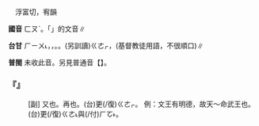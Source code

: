 
=={{ruby|復|ㄈㄡˋ}}==

　浮富切，宥韻

'''國音''' <rt>ㄈㄡˋ</rt>。「{{ruby|復|ㄈㄨˋ}}」的文音∥

'''台甘''' <rt>ㄏㄧㄨ˪</rt>{{ruby|。|ㄏㆦㆶ ͘}}，{{ruby|往|ㆲˋ}}{{ruby|復|ㄏㆦㆶ ͘}}{{ruby|。|ㄏㆦㆶ}}，{{ruby|回|ㄏㄨㆤˊ}}{{ruby|復|ㄏㆦㆶ ͘}}。{{ruby|復|ㄏㆦㆶ}}{{ruby|活|ㄨㄚㆷ ͘}}{{ruby|節|ㄐㄧㄚㆵ}}。(另訓讀)<rt>ㄍㄜㆷ</rt>，{{ruby|復|ㄍㄜㆷ}}{{ruby|活|ㄨㄚㆷ ͘}}{{ruby|節|ㄐㄧㄚㆵ}}(基督教徒用語，不很順口)∥

'''普閩''' 未收此音。另見普通音【{{ruby|復|ㄈㄨˋ}}】。

    

==='''『{{ruby|復|ㄈㄡˋ}}』'''===
: [副] 又也。再也。(台)更(/復)<rt>ㄍㄜㆷ</rt>{{ruby|/|ㄍㄜ˪}}{{ruby|再|ㄗㄞ˪}}。 例：文王有明德，故天～命武王也。(台){{ruby|文|ㆠㄨㄣˊ}}{{ruby|王|ㆲˊ}}{{ruby|有|ㄨ˫}}{{ruby|光|ㄍㆲ}}{{ruby|明|ㆠㄧㄥˊ}}{{ruby|丌|ㆤ}}{{ruby|盛|ㄒㄧㄥ˫}}{{ruby|德|ㄉㄧㆤㆶ}}{{ruby|所|ㄙㆦˋ}}{{ruby|以|ㄧˋ}}{{ruby|上|ㄒㄧㆲ˫}}{{ruby|天|ㄊㄧㄢ}}更(/復)<rt>ㄍㄜ˪</rt>{{ruby|/|ㄍㄜㆷ}}{{ruby|再|ㄗㄞ˪}}{{ruby|降|ㄍㄤ˪}}{{ruby|大|ㄉㄞ˫}}{{ruby|命|ㆠㄧㄥ˫}}與(/付)<rt>ㄏㆦ˫</rt>{{ruby|武|ㆠㄨˋ}}{{ruby|王|ㆲˊ}}。
    
